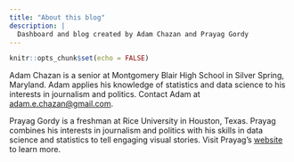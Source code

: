```yaml
---
title: "About this blog"
description: |
  Dashboard and blog created by Adam Chazan and Prayag Gordy
---
```


```r
knitr::opts_chunk$set(echo = FALSE)
```

Adam Chazan is a senior at Montgomery Blair High School in Silver Spring, Maryland. Adam applies his knowledge of statistics and data science to his interests in journalism and politics. Contact Adam at [adam.e.chazan@gmail.com](adam.e.chazan@gmail.com).

Prayag Gordy is a freshman at Rice University in Houston, Texas. Prayag combines his interests in journalism and politics with his skills in data science and statistics to tell engaging visual stories. Visit Prayag's [website](https://prayaggordy.github.io) to learn more.
